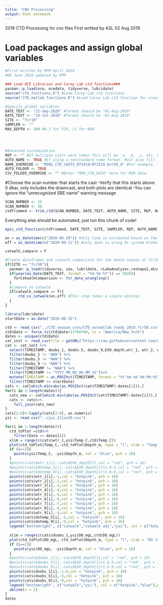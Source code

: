 ```yaml
---
title: "CNV Processing"
output: html_notebook
---
```

2019 CTD Processing for cnv files
First writted by ASL 02 Aug 2019

# Load packages and assign global variables
```r
#First written by RPM April 2018
#06 June 2019 updated by RPM

### Load OCE Libraries and Carey Lab ctd functions###
pacman::p_load(oce, ocedata, tidyverse, lubridate)
source("ctd_functions.R") #Load Carey Lab ctd functions
source("CTD_matlab_functions.R") #Load Carey Lab ctd function for creating the glm aed dataset and a file for matlab

#Specify global variables
DATE_TEXT <- "21-Sep-2020" #format should be "01-Aug-2019"
DATE_TEXT <- "16-Jul-2018" #format should be "01-Aug-2019"
SITE <- "fcr10"
SAMPLER <- ""
MAX_DEPTH <- 100 #9.3 for FCR, 11 for BVR




#Advanced customization
REP <- "" #If multiple casts were taken this will be _a, _b, _c, etc. Be sure to include an underscore if there is one in the file name
AUTO_NAME <- TRUE #If using a nonstandard name format. Must also fill in NAME_OVERRIDE below
NAME_OVERRIDE <- "MSN2_CTD_CASTS_072419/072519_bvr50_d" #For example, "080119_fcr50"
AUTO_FOLDER <- TRUE 
CSV_FOLDER_OVERRIDE <- "" #Enter "MSN_CTD_DATA" here for MSN data
```


#Choose the scan number that starts the cast
  -Verify that this starts above 0 dbar, only includes the downcast, and both plots are identical
  -You can ignore the "unrecognized SBE name" warning message
```r
SCAN_NUMBER <- 15
SCAN_NUMBER <- 38
ctdTrimmed <- trim_ctd(SCAN_NUMBER, DATE_TEXT, AUTO_NAME, SITE, REP, NAME_OVERRIDE)
```

Everything else should be automated, just run this chunk of code!
```r
epic_ctd_function(ctdTrimmed, DATE_TEXT, SITE, SAMPLER, REP, AUTO_NAME, NAME_OVERRIDE, AUTO_FOLDER, CSV_FOLDER_OVERRIDE, MAX_DEPTH)

on = as_datetime(c("2020-06-29")) #July time is estimated based on the time for other sampling. TZ is UTC to match catwalk and current CTD processing
off = as_datetime(c("2020-09-11")) #July date is wrong bc system broke. TZ is UTC to match catwalk and current CTD processing

catwalk_compare = F

#Create dataframes and catwalk comparison for the whole season at fcr50
if(SITE == "fcr50"){
  pacman::p_load(tidyverse, zoo, lubridate, rLakeAnalyzer,reshape2,akima,dplyr,gridExtra,grid,colorRamps,RCurl)
  if(year(as.Date(DATE_TEXT, format = "%d-%b-%Y")) == 2020){
    forCatwalkComparison <- fcr_data_wrangling()
  }
  #Compare to catwalk
  if(catwalk_compare == T){
      ctd_vs_catwalk(on,off) #This step takes a couple minutes
  }
}
```

```r
library(lubridate)
startDate = as.Date("2020-06-15")

ctd <- read_csv("../CTD_season_csvs/CTD_notmatlab_ready_2019_fcr50.csv")
ctd$Date <- force_tz(ctd$Date+13*60*60, tz = "America/New_York")
dates <- unique(ctd$Date)
cat_init <- read_csv(file = getURL("https://raw.githubusercontent.com/CareyLabVT/SCCData/mia-data/Catwalk.csv"),skip = 1)
cat <- cat_init %>% 
  select(TIMESTAMP, doobs_1, doobs_5, doobs_9,EXO_depth,wtr_1, wtr_2, wtr_3, wtr_4, wtr_5, wtr_6, wtr_7, wtr_8, wtr_9, dotemp_5, dotemp_9) %>%
  filter(doobs_1 != "NAN") %>%
  filter(doobs_5 != "NAN") %>%
  filter(doobs_9 != "NAN") %>%
  filter(TIMESTAMP != "NAN") %>%
  filter(TIMESTAMP != "YYYY_MM_DD_HH_MM_SS")%>%
  mutate(TIMESTAMP = as.POSIXct(TIMESTAMP, format = "%Y-%m-%d %H:%M:%S"))%>%
  filter(TIMESTAMP >= startDate)
cats <- cat[which.min(abs(as.POSIXct(cat$TIMESTAMP)-dates[1])),]
for(i in 2:length(dates)){
  cats_new <- cat[which.min(abs(as.POSIXct(cat$TIMESTAMP)-dates[i])),]
  cats <- cats%>%
    full_join(cats_new)
}
cats[2:8]<-lapply(cats[2:8], as.numeric)
ysi <- read.csv("../ysi_22jun20.csv")

for(i in 1:length(dates)){
  ctd_toPlot =ctd%>%
    filter(Date == dates[i])
  xlim = range(c(cats$wtr_1,ysi$Temp_C,ctd$Temp_C))
  plot(ctd_toPlot$Temp_C,-ctd_toPlot$Depth_m, type = "l", xlab = "Temp (ºC)", ylab = "Depth (m)",xlim = xlim)
  if (i==2){
    points(ysi$Temp_C, -ysi$Depth_m, col = "blue", pch = 16)
  }
  #points(cats$wtr_1[i],-cats$EXO_depth[1],col = "red", pch = 16)
  #points(cats$dotemp_5[i],-cats$EXO_depth[1]+1.6-5,col = "red", pch = 16)
  #points(cats$dotemp_9[i],-cats$EXO_depth[1]+1.6-9,col = "red", pch = 16)
  points(cats$wtr_1[i],-1,col = "hotpink", pch = 16)
  points(cats$wtr_2[i],-2,col = "hotpink", pch = 16)
  points(cats$wtr_3[i],-3,col = "hotpink", pch = 16)
  points(cats$wtr_4[i],-4,col = "hotpink", pch = 16)
  points(cats$wtr_5[i],-5,col = "hotpink", pch = 16)
  points(cats$wtr_6[i],-6,col = "hotpink", pch = 16)
  points(cats$wtr_7[i],-7,col = "hotpink", pch = 16)
  points(cats$wtr_8[i],-8,col = "hotpink", pch = 16)
  points(cats$wtr_9[i],-9,col = "hotpink", pch = 16)
  points(cats$dotemp_5[i],-5,col = "hotpink", pch = 16)
  points(cats$dotemp_9[i],-9,col = "hotpink", pch = 16)
  legend("bottomright", c("catwalk","catwalk adj","ysi"), col = c("hotpink","red","blue"),pch = 16,)
  
  xlim = range(c(cats$doobs_1,ysi$DO_mgL,ctd$DO_mgL))
  plot(ctd_toPlot$DO_mgL,-ctd_toPlot$Depth_m, type = "l", xlab = "DO (mg/L)", ylab = "Depth (m)", xlim = xlim)
  if (i==2){
    points(ysi$DO_mgL, -ysi$Depth_m, col = "blue", pch = 16)
  }
  #points(cats$doobs_1[i],-cats$EXO_depth[1],col = "red", pch = 16)
  #points(cats$doobs_5[i],-cats$EXO_depth[1]+1.6-5,col = "red", pch = 16)
  #points(cats$doobs_9[i],-cats$EXO_depth[1]+1.6-9,col = "red", pch = 16)
  points(cats$doobs_1[i],-1.6,col = "hotpink", pch = 16)
  points(cats$doobs_5[i],-5,col = "hotpink", pch = 16)
  points(cats$doobs_9[i],-9,col = "hotpink", pch = 16)
  legend("bottomright", c("catwalk","ysi"), col = c("hotpink","blue"),pch = 16,)
  abline(v = 2)
}
dates
```